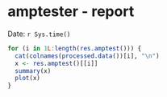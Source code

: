 amptester - report
========================================================

Date: `r Sys.time()`


```r


for (i in 1L:length(res.amptest())) {
  cat(colnames(processed.data())[i], "\n")
  x <- res.amptest()[[i]]
  summary(x)
  plot(x)
}
```